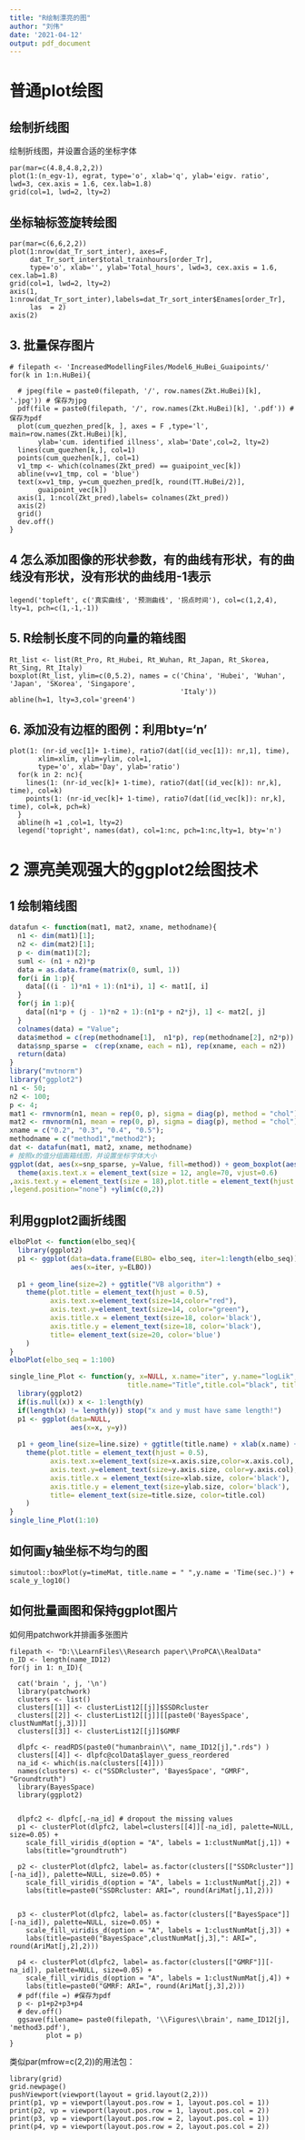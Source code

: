 ```yaml
---
title: "R绘制漂亮的图"
author: "刘伟"
date: '2021-04-12'
output: pdf_document
---
```

# 普通plot绘图

## 绘制折线图

绘制折线图，并设置合适的坐标字体
```Rmd
par(mar=c(4.8,4.8,2,2))
plot(1:(n_egv-1), egrat, type='o', xlab='q', ylab='eigv. ratio', lwd=3, cex.axis = 1.6, cex.lab=1.8)
grid(col=1, lwd=2, lty=2)
```

## 坐标轴标签旋转绘图
```Rmd
par(mar=c(6,6,2,2))
plot(1:nrow(dat_Tr_sort_inter), axes=F,
     dat_Tr_sort_inter$total_trainhours[order_Tr], 
     type='o', xlab='', ylab='Total_hours', lwd=3, cex.axis = 1.6, cex.lab=1.8)
grid(col=1, lwd=2, lty=2)
axis(1, 1:nrow(dat_Tr_sort_inter),labels=dat_Tr_sort_inter$Enames[order_Tr],
     las  = 2)
axis(2)
```

## 3. 批量保存图片
```Rmd
# filepath <- 'IncreasedModellingFiles/Model6_HuBei_Guaipoints/'
for(k in 1:n.HuBei){
  
  # jpeg(file = paste0(filepath, '/', row.names(Zkt.HuBei)[k], '.jpg')) # 保存为jpg
  pdf(file = paste0(filepath, '/', row.names(Zkt.HuBei)[k], '.pdf')) #保存为pdf
  plot(cum_quezhen_pred[k, ], axes = F ,type='l', main=row.names(Zkt.HuBei)[k],
       ylab='cum. identified illness', xlab='Date',col=2, lty=2)
  lines(cum_quezhen[k,], col=1)
  points(cum_quezhen[k,], col=1)
  v1_tmp <- which(colnames(Zkt_pred) == guaipoint_vec[k])
  abline(v=v1_tmp, col = 'blue')
  text(x=v1_tmp, y=cum_quezhen_pred[k, round(TT.HuBei/2)],
       guaipoint_vec[k])
  axis(1, 1:ncol(Zkt_pred),labels= colnames(Zkt_pred))
  axis(2)
  grid()
  dev.off()
} 
```

## 4 怎么添加图像的形状参数，有的曲线有形状，有的曲线没有形状，没有形状的曲线用-1表示
```Rmd
legend('topleft', c('真实曲线', '预测曲线', '拐点时间'), col=c(1,2,4), lty=1, pch=c(1,-1,-1))
```

## 5. R绘制长度不同的向量的箱线图
```Rmd
Rt_list <- list(Rt_Pro, Rt_Hubei, Rt_Wuhan, Rt_Japan, Rt_Skorea, Rt_Sing, Rt_Italy)
boxplot(Rt_list, ylim=c(0,5.2), names = c('China', 'Hubei', 'Wuhan', 'Japan', 'SKorea', 'Singapore',
                                          'Italy'))
abline(h=1, lty=3,col='green4')
```

## 6. 添加没有边框的图例：利用bty='n'
```Rmd
plot(1: (nr-id_vec[1]+ 1-time), ratio7(dat[(id_vec[1]): nr,1], time), 
       xlim=xlim, ylim=ylim, col=1,
       type='o', xlab='Day', ylab='ratio')
  for(k in 2: nc){
    lines(1: (nr-id_vec[k]+ 1-time), ratio7(dat[(id_vec[k]): nr,k], time), col=k)
    points(1: (nr-id_vec[k]+ 1-time), ratio7(dat[(id_vec[k]): nr,k], time), col=k, pch=k)
  }
  abline(h =1 ,col=1, lty=2)
  legend('topright', names(dat), col=1:nc, pch=1:nc,lty=1, bty='n')

```


# 2 漂亮美观强大的ggplot2绘图技术

## 1 绘制箱线图
```r
datafun <- function(mat1, mat2, xname, methodname){
  n1 <- dim(mat1)[1];
  n2 <- dim(mat2)[1];
  p <- dim(mat1)[2];
  suml <- (n1 + n2)*p
  data = as.data.frame(matrix(0, suml, 1))
  for(i in 1:p){
    data[((i - 1)*n1 + 1):(n1*i), 1] <- mat1[, i]
  }
  for(j in 1:p){
    data[(n1*p + (j - 1)*n2 + 1):(n1*p + n2*j), 1] <- mat2[, j]
  }
  colnames(data) = "Value"; 
  data$method = c(rep(methodname[1],  n1*p), rep(methodname[2], n2*p))
  data$snp_sparse =  c(rep(xname, each = n1), rep(xname, each = n2))
  return(data)
}
library("mvtnorm")
library("ggplot2")
n1 <- 50;
n2 <- 100;
p <- 4;
mat1 <- rmvnorm(n1, mean = rep(0, p), sigma = diag(p), method = "chol");
mat2 <- rmvnorm(n1, mean = rep(0, p), sigma = diag(p), method = "chol");
xname = c("0.2", "0.3", "0.4", "0.5");
methodname = c("method1","method2");
dat <- datafun(mat1, mat2, xname, methodname)
# 按照x的值分组画箱线图，并设置坐标字体大小
ggplot(dat, aes(x=snp_sparse, y=Value, fill=method)) + geom_boxplot(aes(fill=method)) +
  theme(axis.text.x = element_text(size = 12, angle=70, vjust=0.6)
,axis.text.y = element_text(size = 18),plot.title = element_text(hjust = 30,vjust=-40,size=14) 
,legend.position="none") +ylim(c(0,2))
```


## 利用ggplot2画折线图

```r
elboPlot <- function(elbo_seq){
  library(ggplot2)
  p1 <- ggplot(data=data.frame(ELBO= elbo_seq, iter=1:length(elbo_seq)),
               aes(x=iter, y=ELBO))
  
  p1 + geom_line(size=2) + ggtitle("VB algorithm") +
    theme(plot.title = element_text(hjust = 0.5),
          axis.text.x=element_text(size=14,color="red"),
          axis.text.y=element_text(size=14, color="green"),
          axis.title.x = element_text(size=18, color='black'),
          axis.title.y = element_text(size=18, color='black'),
          title= element_text(size=20, color='blue')
    ) 
}
elboPlot(elbo_seq = 1:100)

single_line_Plot <- function(y, x=NULL, x.name="iter", y.name="logLik",
                             title.name="Title",title.col="black", title.size=20, x.axis.col='black', x.axis.size=14, y.axis.col='black', y.axis.size=14, xlab.size=18, ylab.size=18, line.size=2){
  library(ggplot2)
  if(is.null(x)) x <- 1:length(y)
  if(length(x) != length(y)) stop("x and y must have same length!")
  p1 <- ggplot(data=NULL,
               aes(x=x, y=y))
  
  p1 + geom_line(size=line.size) + ggtitle(title.name) + xlab(x.name) + ylab(y.name) +
    theme(plot.title = element_text(hjust = 0.5),
          axis.text.x=element_text(size=x.axis.size,color=x.axis.col),
          axis.text.y=element_text(size=y.axis.size, color=y.axis.col),
          axis.title.x = element_text(size=xlab.size, color='black'),
          axis.title.y = element_text(size=ylab.size, color='black'),
          title= element_text(size=title.size, color=title.col)
    ) 
}
single_line_Plot(1:10)


```

## 如何画y轴坐标不均匀的图

```Rmd
simutool::boxPlot(y=timeMat, title.name = " ",y.name = 'Time(sec.)') +  scale_y_log10()
```

## 如何批量画图和保持ggplot图片
如何用patchwork并排画多张图片
```Rmd
filepath <- "D:\\LearnFiles\\Research paper\\ProPCA\\RealData"
n_ID <- length(name_ID12)
for(j in 1: n_ID){
  
  cat('brain ', j, '\n')
  library(patchwork)
  clusters <- list()
  clusters[[1]] <- clusterList12[[j]]$SSDRcluster
  clusters[[2]] <- clusterList12[[j]][[paste0('BayesSpace', clustNumMat[j,3])]]
  clusters[[3]] <- clusterList12[[j]]$GMRF
  
  dlpfc <- readRDS(paste0("humanbrain\\", name_ID12[j],".rds") ) 
  clusters[[4]] <- dlpfc@colData$layer_guess_reordered
  na_id <- which(is.na(clusters[[4]]))
  names(clusters) <- c("SSDRcluster", 'BayesSpace', "GMRF", "Groundtruth")
  library(BayesSpace)
  library(ggplot2)
  
  
  dlpfc2 <- dlpfc[,-na_id] # dropout the missing values
  p1 <- clusterPlot(dlpfc2, label=clusters[[4]][-na_id], palette=NULL, size=0.05) +
    scale_fill_viridis_d(option = "A", labels = 1:clustNumMat[j,1]) +
    labs(title="groundtruth")
  
  p2 <- clusterPlot(dlpfc2, label= as.factor(clusters[["SSDRcluster"]][-na_id]), palette=NULL, size=0.05) +
    scale_fill_viridis_d(option = "A", labels = 1:clustNumMat[j,2]) +
    labs(title=paste0("SSDRcluster: ARI=", round(AriMat[j,1],2)))
  
  
  p3 <- clusterPlot(dlpfc2, label= as.factor(clusters[["BayesSpace"]][-na_id]), palette=NULL, size=0.05) +
    scale_fill_viridis_d(option = "A", labels = 1:clustNumMat[j,3]) +
    labs(title=paste0("BayesSpace",clustNumMat[j,3],": ARI=", round(AriMat[j,2],2)))
  
  p4 <- clusterPlot(dlpfc2, label= as.factor(clusters[["GMRF"]][-na_id]), palette=NULL, size=0.05) +
    scale_fill_viridis_d(option = "A", labels = 1:clustNumMat[j,4]) +
    labs(title=paste0("GMRF: ARI=", round(AriMat[j,3],2)))
  # pdf(file =) #保存为pdf
  p <- p1+p2+p3+p4
  # dev.off()
  ggsave(filename= paste0(filepath, '\\Figures\\brain', name_ID12[j], 'method3.pdf'),
         plot = p)
}
```

类似par(mfrow=c(2,2))的用法包：
```Rmd
library(grid)
grid.newpage()
pushViewport(viewport(layout = grid.layout(2,2)))
print(p1, vp = viewport(layout.pos.row = 1, layout.pos.col = 1))
print(p2, vp = viewport(layout.pos.row = 1, layout.pos.col = 2))
print(p3, vp = viewport(layout.pos.row = 2, layout.pos.col = 1))
print(p4, vp = viewport(layout.pos.row = 2, layout.pos.col = 2))
```